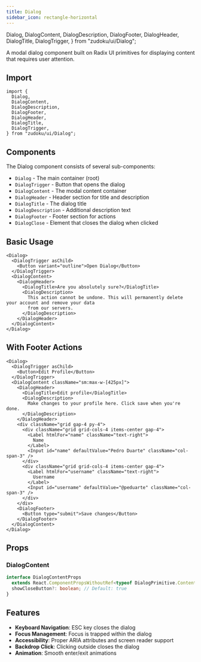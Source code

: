 ```yaml
---
title: Dialog
sidebar_icon: rectangle-horizontal
---
```


  Dialog,
  DialogContent,
  DialogDescription,
  DialogFooter,
  DialogHeader,
  DialogTitle,
  DialogTrigger,
} from "zudoku/ui/Dialog";

A modal dialog component built on Radix UI primitives for displaying content that requires user
attention.

## Import

```tsx
import {
  Dialog,
  DialogContent,
  DialogDescription,
  DialogFooter,
  DialogHeader,
  DialogTitle,
  DialogTrigger,
} from "zudoku/ui/Dialog";
```

## Components

The Dialog component consists of several sub-components:

- `Dialog` - The main container (root)
- `DialogTrigger` - Button that opens the dialog
- `DialogContent` - The modal content container
- `DialogHeader` - Header section for title and description
- `DialogTitle` - The dialog title
- `DialogDescription` - Additional description text
- `DialogFooter` - Footer section for actions
- `DialogClose` - Element that closes the dialog when clicked

## Basic Usage

<Dialog>
  <DialogTrigger asChild>
    <Button variant="outline">Open Dialog</Button>
  </DialogTrigger>
  <DialogContent>
    <DialogHeader>
      <DialogTitle>Are you absolutely sure?</DialogTitle>
      <DialogDescription>
        This action cannot be undone. This will permanently delete your account and remove your data
        from our servers.
      </DialogDescription>
    </DialogHeader>
  </DialogContent>
</Dialog>

```tsx
<Dialog>
  <DialogTrigger asChild>
    <Button variant="outline">Open Dialog</Button>
  </DialogTrigger>
  <DialogContent>
    <DialogHeader>
      <DialogTitle>Are you absolutely sure?</DialogTitle>
      <DialogDescription>
        This action cannot be undone. This will permanently delete your account and remove your data
        from our servers.
      </DialogDescription>
    </DialogHeader>
  </DialogContent>
</Dialog>
```

## With Footer Actions

<Dialog>
  <DialogTrigger asChild>
    <Button>Edit Profile</Button>
  </DialogTrigger>
  <DialogContent className="sm:max-w-[425px]">
    <DialogHeader>
      <DialogTitle>Edit profile</DialogTitle>
      <DialogDescription>
        Make changes to your profile here. Click save when you're done.
      </DialogDescription>
    </DialogHeader>
    <div className="grid gap-4 py-4">
      <div className="grid grid-cols-4 items-center gap-4">
        <Label htmlFor="name" className="text-right">
          Name
        </Label>
        <Input id="name" defaultValue="Pedro Duarte" className="col-span-3" />
      </div>
      <div className="grid grid-cols-4 items-center gap-4">
        <Label htmlFor="username" className="text-right">
          Username
        </Label>
        <Input id="username" defaultValue="@peduarte" className="col-span-3" />
      </div>
    </div>
    <DialogFooter>
      <Button type="submit">Save changes</Button>
    </DialogFooter>
  </DialogContent>
</Dialog>

```tsx
<Dialog>
  <DialogTrigger asChild>
    <Button>Edit Profile</Button>
  </DialogTrigger>
  <DialogContent className="sm:max-w-[425px]">
    <DialogHeader>
      <DialogTitle>Edit profile</DialogTitle>
      <DialogDescription>
        Make changes to your profile here. Click save when you're done.
      </DialogDescription>
    </DialogHeader>
    <div className="grid gap-4 py-4">
      <div className="grid grid-cols-4 items-center gap-4">
        <Label htmlFor="name" className="text-right">
          Name
        </Label>
        <Input id="name" defaultValue="Pedro Duarte" className="col-span-3" />
      </div>
      <div className="grid grid-cols-4 items-center gap-4">
        <Label htmlFor="username" className="text-right">
          Username
        </Label>
        <Input id="username" defaultValue="@peduarte" className="col-span-3" />
      </div>
    </div>
    <DialogFooter>
      <Button type="submit">Save changes</Button>
    </DialogFooter>
  </DialogContent>
</Dialog>
```

## Props

### DialogContent

```ts
interface DialogContentProps
  extends React.ComponentPropsWithoutRef<typeof DialogPrimitive.Content> {
  showCloseButton?: boolean; // Default: true
}
```

## Features

- **Keyboard Navigation**: ESC key closes the dialog
- **Focus Management**: Focus is trapped within the dialog
- **Accessibility**: Proper ARIA attributes and screen reader support
- **Backdrop Click**: Clicking outside closes the dialog
- **Animation**: Smooth enter/exit animations
